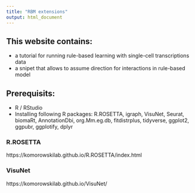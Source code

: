 ```yaml
---
title: "RBM extensions"
output: html_document
---
```


## This website contains:
- a tutorial for running rule-based learning with single-cell transcriptions data
- a snipet that allows to assume direction for interactions in rule-based model

## Prerequisits:
- R / RStudio
- Installing following R packages: R.ROSETTA, igraph, VisuNet, Seurat, biomaRt, AnnotationDbi, org.Mm.eg.db, fitdistrplus, tidyverse, ggplot2, ggpubr, ggplotify, dplyr

### R.ROSETTA
https://komorowskilab.github.io/R.ROSETTA/index.html

### VisuNet
https://komorowskilab.github.io/VisuNet/

